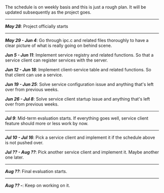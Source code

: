 The schedule is on weekly basis and this is just a rough plan.  It will be updated subsequently as the project goes.


----
'''''May 28''''': Project officially starts
----


'''''May 29 - Jun 4''''': Go through ipc.c and related files thoroughly to have a clear picture of what is really going on behind scene.

'''''Jun 5 - Jun 11''''': Implement service registry and related functions.  So that a service client can register services with the server.

'''''Jun 12 - Jun 18''''': Implement client-service table and related functions.  So that client can use a service.

'''''Jun 19 - Jun 25''''': Solve service configuration issue and anything that's left over from previous weeks.

'''''Jun 26 - Jul 8''''': Solve service client startup issue and anything that's left over from previous weeks.


----
'''''Jul 9''''': Mid-term evaluation starts.  If everything goes well, service client feature should more or less work by now.
----


'''''Jul 10 - Jul 16''''': Pick a service client and implement it if the schedule above is not pushed over.

'''''Jul ?? - Aug ??''''': Pick another service client and implement it.  Maybe another one later.


----
'''''Aug ??''''': Final evaluation starts.
----


'''''Aug ?? - ''''': Keep on working on it.